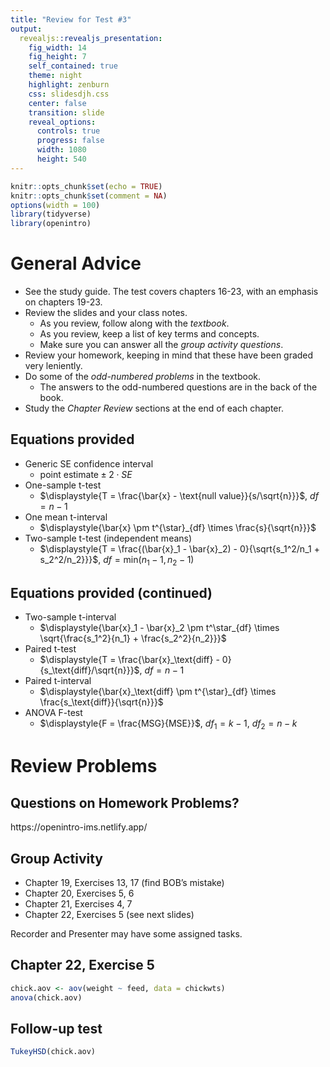 ```yaml
---
title: "Review for Test #3"
output: 
  revealjs::revealjs_presentation:
    fig_width: 14 
    fig_height: 7
    self_contained: true
    theme: night
    highlight: zenburn
    css: slidesdjh.css
    center: false
    transition: slide
    reveal_options:
      controls: true
      progress: false
      width: 1080
      height: 540
---
```


```r
knitr::opts_chunk$set(echo = TRUE)
knitr::opts_chunk$set(comment = NA)
options(width = 100)
library(tidyverse)
library(openintro)
```

# General Advice 

- See the study guide. The test covers chapters 16-23, with an emphasis on chapters 19-23.
- Review the slides and your class notes. 
    - As you review, follow along with the *textbook*.
    - As you review, keep a list of key terms and concepts.
    - Make sure you can answer all the *group activity questions*.
- Review your homework, keeping in mind that these have been graded very leniently.
- Do some of the *odd-numbered problems* in the textbook.
    - The answers to the odd-numbered questions are in the back of the book.
- Study the *Chapter Review* sections at the end of each chapter.

## Equations provided

- Generic SE confidence interval
    - $\mbox{point estimate} \pm 2 \cdot SE$
- One-sample t-test
    - $\displaystyle{T = \frac{\bar{x} - \text{null value}}{s/\sqrt{n}}}$, $df = n-1$ 
- One mean t-interval
    - $\displaystyle{\bar{x}  \pm  t^{\star}_{df} \times \frac{s}{\sqrt{n}}}$ 
- Two-sample t-test (independent means)
    - $\displaystyle{T = \frac{(\bar{x}_1 - \bar{x}_2) - 0}{\sqrt{s_1^2/n_1 + s_2^2/n_2}}}$, $df = \text{min}(n_1-1, n_2-1)$ 
    
## Equations provided (continued)

- Two-sample t-interval
    - $\displaystyle{\bar{x}_1 - \bar{x}_2 \pm t^\star_{df} \times \sqrt{\frac{s_1^2}{n_1} + \frac{s_2^2}{n_2}}}$ 
- Paired t-test
    - $\displaystyle{T = \frac{\bar{x}_\text{diff} - 0}{s_\text{diff}/\sqrt{n}}}$, $df = n-1$ 
- Paired t-interval
    - $\displaystyle{\bar{x}_\text{diff}  \pm  t^{\star}_{df} \times \frac{s_\text{diff}}{\sqrt{n}}}$ 
- ANOVA F-test
    - $\displaystyle{F = \frac{MSG}{MSE}}$, $df_1 = k-1$, $df_2 = n-k$

# Review Problems

## Questions on Homework Problems?

https://openintro-ims.netlify.app/

## Group Activity

- Chapter 19, Exercises 13, 17 (find BOB's mistake)
- Chapter 20, Exercises 5, 6
- Chapter 21, Exercises 4, 7 
- Chapter 22, Exercises 5 (see next slides)

Recorder and Presenter may have some assigned tasks.

## Chapter 22, Exercise 5

```r
chick.aov <- aov(weight ~ feed, data = chickwts)
anova(chick.aov)
```

## Follow-up test

```r
TukeyHSD(chick.aov)
```



